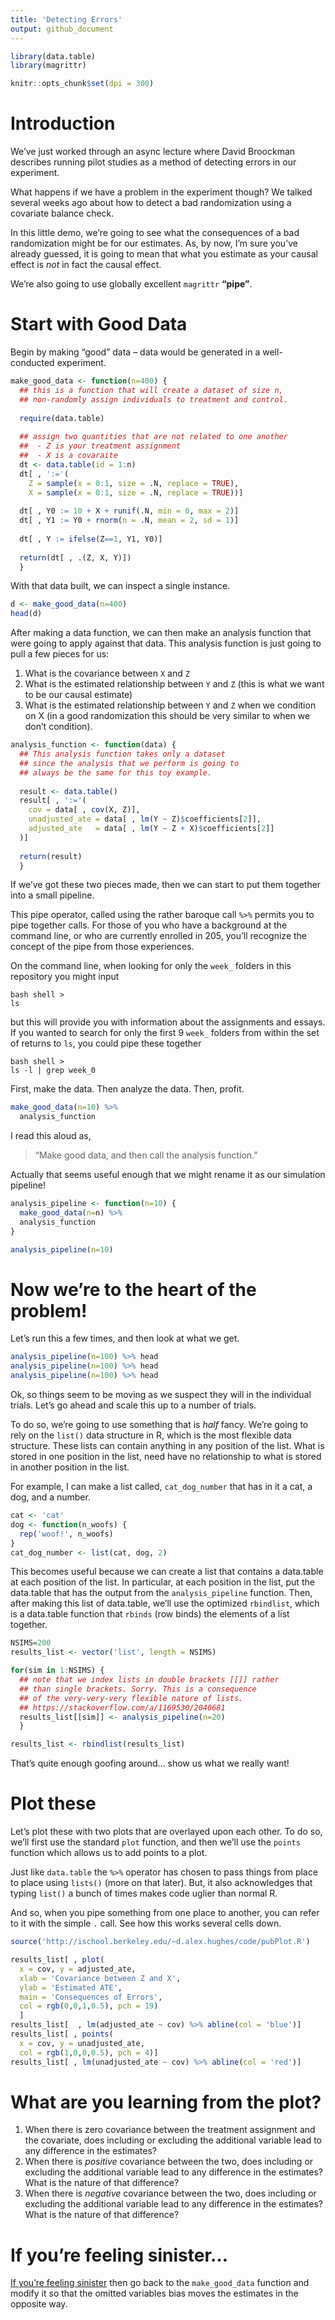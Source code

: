 ```yaml
---
title: 'Detecting Errors'
output: github_document
---
```


```r
library(data.table)
library(magrittr)

knitr::opts_chunk$set(dpi = 300)
```

# Introduction

We've just worked through an async lecture where David Broockman describes running pilot studies as a method of detecting errors in our experiment. 

What happens if we have a problem in the experiment though? We talked several weeks ago about how to detect a bad randomization using a covariate balance check. 

In this little demo, we're going to see what the consequences of a bad randomization might be for our estimates. As, by now, I'm sure you've already guessed, it is going to mean that what you estimate as your causal effect is *not* in fact the causal effect. 

We're also going to use globally excellent `magrittr` **"pipe"**. 

# Start with Good Data 

Begin by making "good" data -- data would be generated in a well-conducted experiment.  

```r
make_good_data <- function(n=400) { 
  ## this is a function that will create a dataset of size n, 
  ## non-randomly assign individuals to treatment and control. 
  
  require(data.table) 
  
  ## assign two quantities that are not related to one another
  ##  - Z is your treatment assignment 
  ##  - X is a covaraite 
  dt <- data.table(id = 1:n)
  dt[ , ':='(
    Z = sample(x = 0:1, size = .N, replace = TRUE),
    X = sample(x = 0:1, size = .N, replace = TRUE))]
  
  dt[ , Y0 := 10 + X + runif(.N, min = 0, max = 2)]
  dt[ , Y1 := Y0 + rnorm(n = .N, mean = 2, sd = 1)]
  
  dt[ , Y := ifelse(Z==1, Y1, Y0)]
  
  return(dt[ , .(Z, X, Y)])
  }
```

With that data built, we can inspect a single instance. 

```r
d <- make_good_data(n=400)
head(d)
```

After making a data function, we can then make an analysis function that were going to apply against that data. This analysis function is just going to pull a few pieces for us: 

1. What is the covariance between `X` and `Z`
2. What is the estimated relationship between `Y` and `Z` (this is what we want to be our causal estimate)
3. What is the estimated relationship between `Y` and `Z` when we condition on X (in a good randomization this should be very similar to when we don't condition).

```r
analysis_function <- function(data) { 
  ## This analysis function takes only a dataset
  ## since the analysis that we perform is going to 
  ## always be the same for this toy example. 
  
  result <- data.table()
  result[ , ':='(
    cov = data[ , cov(X, Z)], 
    unadjusted_ate = data[ , lm(Y ~ Z)$coefficients[2]], 
    adjusted_ate   = data[ , lm(Y ~ Z + X)$coefficients[2]]
  )]
  
  return(result)
  } 
```

If we've got these two pieces made, then we can start to put them together into a small pipeline. 

This pipe operator, called using the rather baroque call `%>%` permits you to pipe together calls. For those of you who have a background at the command line, or who are currently enrolled in 205, you'll recognize the concept of the pipe from those experiences. 

On the command line, when looking for only the `week_` folders in this repository you might input 

```
bash shell >
ls
```

but this will provide you with information about the assignments and essays. If you wanted to search for only the first 9 `week_` folders from within the set of returns to `ls`, you could pipe these together

```
bash shell >
ls -l | grep week_0
```

First, make the data. Then analyze the data. Then, profit.

```r
make_good_data(n=10) %>% 
  analysis_function
```
I read this aloud as, 

> "Make good data, and then call the analysis function." 

Actually that seems useful enough that we might rename it as our simulation pipeline! 

```r
analysis_pipeline <- function(n=10) { 
  make_good_data(n=n) %>% 
  analysis_function
}

analysis_pipeline(n=10)
```

# Now we're to the heart of the problem! 

Let's run this a few times, and then look at what we get. 

```r
analysis_pipeline(n=100) %>% head
analysis_pipeline(n=100) %>% head
analysis_pipeline(n=100) %>% head
```
Ok, so things seem to be moving as we suspect they will in the individual trials. Let's go ahead and scale this up to a number of trials. 

To do so, we're going to use something that is *half* fancy. We're going to rely on the `list()` data structure in R, which is the most flexible data structure. These lists can contain anything in any position of the list. What is stored in one position in the list, need have no relationship to what is stored in another position in the list. 

For example, I can make a list called, `cat_dog_number` that has in it a cat, a dog, and a number. 

```r
cat <- 'cat'
dog <- function(n_woofs) { 
  rep('woof!', n_woofs)
}
cat_dog_number <- list(cat, dog, 2)

```

This becomes useful because we can create a list that contains a data.table at each position of the list. In particular, at each position in the list, put the data.table that has the output from the `analysis_pipeline` function. Then, after making this list of data.table, we'll use the optimized `rbindlist`, which is a data.table function that `rbinds` (row binds) the elements of a list together. 

```r
NSIMS=200
results_list <- vector('list', length = NSIMS)

for(sim in 1:NSIMS) { 
  ## note that we index lists in double brackets [[]] rather
  ## than single brackets. Sorry. This is a consequence 
  ## of the very-very-very flexible nature of lists. 
  ## https://stackoverflow.com/a/1169530/2040681
  results_list[[sim]] <- analysis_pipeline(n=20)
  }

results_list <- rbindlist(results_list)
```

That's quite enough goofing around... show us what we really want! 

# Plot these 

Let's plot these with two plots that are overlayed upon each other. To do so, we'll first use the standard `plot` function, and then we'll use the `points` function which allows us to add points to a plot. 

Just like `data.table` the `%>%` operator has chosen to pass things from place to place using `lists()` (more on that later). But, it also acknowledges that typing `list()` a bunch of times makes code uglier than normal R. 

And so, when you pipe something from one place to another, you can refer to it with the simple `.` call. See how this works several cells down. 


```r
source('http://ischool.berkeley.edu/~d.alex.hughes/code/pubPlot.R')

results_list[ , plot(
  x = cov, y = adjusted_ate, 
  xlab = 'Covariance between Z and X', 
  ylab = 'Estimated ATE', 
  main = 'Consequences of Errors',
  col = rgb(0,0,1,0.5), pch = 19)
  ]
results_list[  , lm(adjusted_ate ~ cov) %>% abline(col = 'blue')]
results_list[ , points(
  x = cov, y = unadjusted_ate,
  col = rgb(1,0,0,0.5), pch = 4)]
results_list[ , lm(unadjusted_ate ~ cov) %>% abline(col = 'red')]
```

# What are you learning from the plot? 

1. When there is zero covariance between the treatment assignment and the covariate, does including or excluding the additional variable lead to any difference in the estimates? 
2. When there is *positive* covariance between the two, does including or excluding the additional variable lead to any difference in the estimates? What is the nature of that difference? 
4. When there is *negative* covariance between the two, does including or excluding the additional variable lead to any difference in the estimates? What is the nature of that difference? 

# If you're feeling sinister... 

[If you're feeling sinister](https://open.spotify.com/track/7DVWZrkGOEKRzv9ZxeGQDP?si=7HihGxR7TGaVS0acmeSJug) then go back to the `make_good_data` function and modify it so that the omitted variables bias moves the estimates in the opposite way. 